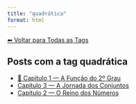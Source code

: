 ```yaml
---
title: "quadrática"
format: html
---
```


[⬅ Voltar para Todas as Tags](../tags.qmd)

## Posts com a tag **quadrática**

- [📘 Capítulo 1 — A Função do 2º Grau](/posts/capitulos/cap1-funcao-quadratica.html)
- [Capítulo 3 — A Jornada dos Conjuntos](/posts/capitulos/cap3-conjuntos.html)
- [Capítulo 2 — O Reino dos Números](/posts/capitulos/cap2-numeros-conjuntos.html)
